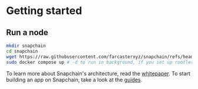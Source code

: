 # Getting started

## Run a node 

``` bash
mkdir snapchain
cd snapchain
wget https://raw.githubusercontent.com/farcasterxyz/snapchain/refs/heads/main/docker-compose.mainnet.yml -O docker-compose.yml
sudo docker compose up # -d to run in background, if you set up rootless docker remove sudo
```

To learn more about Snapchain's architecture, read the [whitepaper](/whitepaper). To start building an app on Snapchain, take a look at the [guides](/guides/running-a-node).